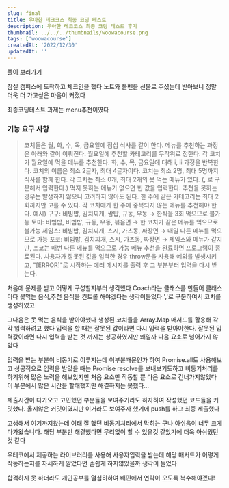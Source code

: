 ```yaml
---
slug: final
title: 우아한 테크코스 최종 코딩 테스트
description: 우아한 테크코스 최종 코딩 테스트 후기
thumbnail: ../../../thumbnails/woowacourse.png
tags: ['woowacourse']
createdAt: '2022/12/30'
updatedAt: ''
---
```


[풀이 보러가기](https://github.com/woowacourse-precourse/javascript-menu)

잠실 캠퍼스에 도착하고 체크인을 했다
노트와 볼펜을 선물로 주셨는데 받아보니 정말 더욱 더 가고싶은 마음이 커졌다

최종코딩테스트 과제는 menu추천이였다

### 기능 요구 사항

> 코치들은 월, 화, 수, 목, 금요일에 점심 식사를 같이 한다.
> 메뉴를 추천하는 과정은 아래와 같이 이뤄진다.
> 월요일에 추천할 카테고리를 무작위로 정한다.
> 각 코치가 월요일에 먹을 메뉴를 추천한다.
> 화, 수, 목, 금요일에 대해 i, ii 과정을 반복한다.
> 코치의 이름은 최소 2글자, 최대 4글자이다.
> 코치는 최소 2명, 최대 5명까지 식사를 함께 한다.
> 각 코치는 최소 0개, 최대 2개의 못 먹는 메뉴가 있다. (, 로 구분해서 입력한다.)
> 먹지 못하는 메뉴가 없으면 빈 값을 입력한다.
> 추천을 못하는 경우는 발생하지 않으니 고려하지 않아도 된다.
> 한 주에 같은 카테고리는 최대 2회까지만 고를 수 있다.
> 각 코치에게 한 주에 중복되지 않는 메뉴를 추천해야 한다.
> 예시)
> 구구: 비빔밥, 김치찌개, 쌈밥, 규동, 우동 → 한식을 3회 먹으므로 불가능
> 토미: 비빔밥, 비빔밥, 규동, 우동, 볶음면 → 한 코치가 같은 메뉴를 먹으므로 불가능
> 제임스: 비빔밥, 김치찌개, 스시, 가츠동, 짜장면 → 매일 다른 메뉴를 먹으므로 가능
> 포코: 비빔밥, 김치찌개, 스시, 가츠동, 짜장면 → 제임스와 메뉴가 같지만, 포코는 매번 다른 메뉴를 먹으므로 가능
> 메뉴 추천을 완료하면 프로그램이 종료된다.
> 사용자가 잘못된 값을 입력한 경우 throw문을 사용해 예외를 발생시키고, "[ERROR]"로 시작하는 에러 메시지를 출력 후 그 부분부터 입력을 다시 받는다.

처음에 문제를 받고 어떻게 구성할지부터 생각했다
Coach라는 클래스를 만들어 클래스마다 못먹는 음식,추천 음식을 컨트롤 해야겠다는 생각이들었다
','로 구분하여서 코치를 생성하였고

그다음은 못 먹는 음식을 받아야했다
생성된 코치들을 Array.Map 매서드를 활용해 각각 입력하려고 했다
입력을 할 때는 잘못된 값이라면 다시 입력을 받아야한다.
잘못된 입력값이라면 다시 입력을 받는 것 까지는 성공하였지만 왜일까 다음 요소로 넘어가지 않았다

입력을 받는 부분이 비동기로 이루지는데 이부분때문인가 하여 Promise.all도 사용해보고 성공적으로 입력을 받았을 때는 Promise resolve를 보내보기도하고 비동기처리를 하기위해 많은 노력을 해보았지만 처음 요소만 작동할 뿐 다음 요소로 건너가지않았다
이 부분에서 많은 시간을 할애했지만 해결하지는 못했다...

제출시간이 다가오고 고민했던 부분들을 보여주기라도 하자하여 작성했던 코드들을 커밋했다. 옳지않은 커밋이였지만 이거라도 보여주자 했기에 push를 하고 최종 제출했다

고생해서 여기까지왔는데 여태 잘 했던 비동기처리에서 막히는 구나 아쉬움이 너무 크게 다가왔습니다.
해당 부분만 해결했다면 무리없이 할 수 있을것 같았기에 더욱 아쉬웠던 것 같다

우테코에서 제공하는 라이브러리를 사용해 사용자입력을 받는데 해당 매서드가 어떻게 작동하는지를 자세하게 알았다면 손쉽게 하지않았을까 생각이 들었다

합격하지 못 하더라도 개인공부를 열심히하여 배민에서 연락이 오도록 복수해야겠다!
